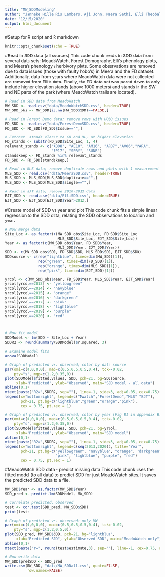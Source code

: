 ```yaml
---
title: "MW_SDDModeling"
author: "Janneke Hille Ris Lambers, Aji John, Meera Sethi, Elli Theobald"
date: "12/15/2020"
output: html_document
---
```


#Setup for R script and R markdown
```r
knitr::opts_chunk$set(echo = TRUE)
```

#Read in SDD data (all sources)
This code chunk reads in SDD data from several data sets: MeadoWatch, Forest Demography, Elli's phenology plots, and Meera's phenology / herbivory plots. Some observations are removed due to data issues (those with faulty hobo's) in Meera and the FD dataset. Additionally, data from years where MeadoWatch data were not collected are removed from Elli's data. Finally, the FD data set was pared down to only include higher elevation stands (above 1000 meters) and stands in the SW and NE parts of the park (where MeadoWatch trails are located).
```r
# Read in SDD data from MeadoWatch
MW_SDD <- read.csv("data/MeadoWatchSDD.csv", header=TRUE)
MW_SDD_obs <- MW_SDD[is.na(MW_SDD$SDD)==FALSE,]

# Read in Forest Demo data; remove rows with HOBO issues
FD_SDD <- read.csv("data/ForestDemoSDD.csv", header=TRUE)
FD_SDD <- FD_SDD[FD_SDD$Issue=="",]

# Extract  stands closer to GB and RL, at higher elevation
FD_stands <- substr(FD_SDD$Site_Loc, 1, 4)
relevant_stands <- c("AB08", "AE10", "AM16", "AR07","AV06","PARA",
                     "PP17", "SPRY", "SUNR")
standskeep <- FD_stands %in% relevant_stands
FD_SDD <- FD_SDD[standskeep,]

# Read in MLS data; remove duplicate rows and plots with 1 measurement
MLS_SDD <- read.csv("data/MeeraSDD.csv", header=TRUE)
MLS_SDD <- MLS_SDD[MLS_SDD$duplicate=="",]
MLS_SDD <- MLS_SDD[MLS_SDD$single=="",]

# Read in EJT data; remove 2010-2012 data
EJT_SDD <- read.csv("data/ElliSDD.csv", header=TRUE)
EJT_SDD <- EJT_SDD[EJT_SDD$Year>2012,]

```

#Create model of SDD vs year and plot
This code chunk fits a simple linear regression to the SDD data, relating the SDD observations to location and year.
```r
# Now merge data
Site_Loc <- as.factor(c(MW_SDD_obs$Site_Loc, FD_SDD$Site_Loc, 
                        MLS_SDD$Site_Loc, EJT_SDD$Site_Loc))
Year <- as.factor(c(MW_SDD_obs$Year, FD_SDD$Year, 
                        MLS_SDD$Year, EJT_SDD$Year))
SDD <- c(MW_SDD_obs$SDD, FD_SDD$SDD, MLS_SDD$SDD, EJT_SDD$SDD)
SDDsource <- c(rep("lightblue", times=dim(MW_SDD)[1]), 
               rep("green", times=dim(FD_SDD)[1]),
               rep("orange", times=dim(MLS_SDD)[1]),
               rep("pink", times=dim(EJT_SDD)[1]))

yrcol <- c(MW_SDD_obs$Year, FD_SDD$Year, MLS_SDD$Year, EJT_SDD$Year)
yrcol[yrcol==2013] <- "yellowgreen"
yrcol[yrcol==2014] <- "navyblue"
yrcol[yrcol==2015] <- "orange"
yrcol[yrcol==2016] <- "darkgreen"
yrcol[yrcol==2017] <- "pink"
yrcol[yrcol==2018] <- "lightblue"
yrcol[yrcol==2019] <- "purple"
yrcol[yrcol==2020] <- "red"



# Now fit model
SDDModel <- lm(SDD ~ Site_Loc + Year)
SDDR2 <- round(summary(SDDModel)$r.squared, 3)

# Examine model fits
anova(SDDModel)

# Graph of predicted vs. observed; color by data source
par(omi=c(0,0,0,0), mai=c(0.5,0.5,0.5,0.4), tck=-0.02, 
    pty="s", mgp=c(1.2,0.35,0))
plot(SDDModel$fitted.values, SDD, pch=21, bg=SDDsource,
     xlab="Predicted", ylab="Observed", main="SDD model - all data")
abline(0,1)
mtext(paste("R2=",SDDR2, sep=""), line=-1, side=3, adj=0.05, cex=0.75)
legend(x="bottomright", legend=c("Mwatch","ForestDemo","MLS","EJT"),
       pch=21, pt.bg=c("lightblue","green","orange","pink"),
       cex = 0.75, pt.cex = 1)

# Graph of predicted vs. observed; color by year (Fig B1 in Appendix B)
par(omi=c(0,0,0,0), mai=c(0.5,0.5,0.5,0.4), tck=-0.02, 
    pty="s", mgp=c(1.2,0.35,0))
plot(SDDModel$fitted.values, SDD, pch=21, bg=yrcol,
     xlab="Predicted", ylab="Observed", main="SDD model")
abline(0,1)
mtext(paste("R2=",SDDR2, sep=""), line=-1, side=3, adj=0.05, cex=0.75)
legend(x="bottomright", legend=c(seq(2013,2020)), title="Year",
       pch=21, pt.bg=c("yellowgreen", "navyblue", "orange", "darkgreen",
                       "pink", "lightblue", "purple", "red"),
       cex = 0.75, pt.cex = 1)


```

#MeadoWatch SDD data - predict missing data
This code chunk uses the fitted model (to all data) to predict SDD for just MeadoWatch sites. It saves the predicted SDD data to a file.
```r
MW_SDD$Year <- as.factor(MW_SDD$Year)
SDD_pred <- predict.lm(SDDModel, MW_SDD)

# correlate predicted, observed
test <- cor.test(SDD_pred, MW_SDD$SDD)
print(test)

# Graph of predicted vs. observed: only MW
par(omi=c(0,0,0,0), mai=c(0.5,0.5,0.5,0.4), tck=-0.02, 
    pty="s", mgp=c(1.2,0.5,0))
plot(SDD_pred, MW_SDD$SDD, pch=21, bg="lightblue",
     xlab="Predicted SDD", ylab="Observed SDD", main="MeadoWatch only")
abline(0,1)
mtext(paste("r=", round(test$estimate,3), sep=""), line=-1, cex=0.75, adj=0.05)

# Now write data
MW_SDD$predSDD <- SDD_pred
write.csv(MW_SDD, "data/MW_SDDall.csv", quote=FALSE,
          row.names=FALSE)

```

